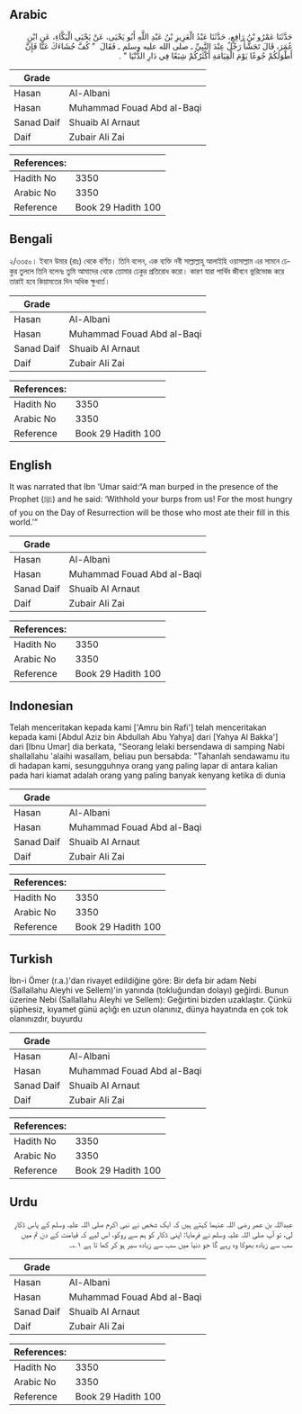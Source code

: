 ## Arabic


<div dir="rtl" lang="ar" style={{fontSize:'larger',backgroundColor:'#f8f9fa',padding:20}}>
حَدَّثَنَا عَمْرُو بْنُ رَافِعٍ، حَدَّثَنَا عَبْدُ الْعَزِيزِ بْنُ عَبْدِ اللَّهِ أَبُو يَحْيَى، عَنْ يَحْيَى الْبَكَّاءِ، عَنِ ابْنِ عُمَرَ، قَالَ تَجَشَّأَ رَجُلٌ عِنْدَ النَّبِيِّ ـ صلى الله عليه وسلم ـ فَقَالَ ‏ "‏ كُفَّ جُشَاءَكَ عَنَّا فَإِنَّ أَطْوَلَكُمْ جُوعًا يَوْمَ الْقِيَامَةِ أَكْثَرُكُمْ شِبَعًا فِي دَارِ الدُّنْيَا ‏"‏ ‏.‏
</div>
<div style={{backgroundColor:'#f8f9fa',padding:20, marginBottom: 10}}><table> <thead> <tr> <th>Grade</th> <th></th> </tr> </thead> <tbody> <tr><td>Hasan</td><td>Al-Albani</td></tr><tr><td>Hasan</td><td>Muhammad Fouad Abd al-Baqi</td></tr><tr><td>Sanad Daif</td><td>Shuaib Al Arnaut</td></tr><tr><td>Daif</td><td>Zubair Ali Zai</td></tr></tbody></table><table> <thead> <tr> <th>References:</th> <th></th> </tr> </thead> <tbody><tr><td>Hadith No</td><td>3350</td></tr><tr><td>Arabic No</td><td>3350</td></tr><tr><td>Reference</td><td>Book 29 Hadith 100</td></tr></tbody></table></div>

## Bengali


<div dir="ltr" lang="bn" style={{fontSize:'larger',backgroundColor:'#f8f9fa',padding:20}}>
২/৩৩৫০। ইবনে উমার (রাঃ) থেকে বর্ণিত। তিনি বলেন, এক ব্যক্তি নবী সাল্লাল্লাহু আলাইহি ওয়াসাল্লাম এর সামনে ঢেকুর তুললে তিনি বলেনঃ তুমি আমাদের থেকে তোমার ঢেকুর প্রতিরোধ করো। কারণ যারা পার্থিব জীবনে ভুরিভোজ করে তারাই হবে কিয়ামতের দিন অধিক ক্ষুধার্ত।
</div>
<div style={{backgroundColor:'#f8f9fa',padding:20, marginBottom: 10}}><table> <thead> <tr> <th>Grade</th> <th></th> </tr> </thead> <tbody> <tr><td>Hasan</td><td>Al-Albani</td></tr><tr><td>Hasan</td><td>Muhammad Fouad Abd al-Baqi</td></tr><tr><td>Sanad Daif</td><td>Shuaib Al Arnaut</td></tr><tr><td>Daif</td><td>Zubair Ali Zai</td></tr></tbody></table><table> <thead> <tr> <th>References:</th> <th></th> </tr> </thead> <tbody><tr><td>Hadith No</td><td>3350</td></tr><tr><td>Arabic No</td><td>3350</td></tr><tr><td>Reference</td><td>Book 29 Hadith 100</td></tr></tbody></table></div>

## English


<div dir="ltr" lang="en" style={{fontSize:'larger',backgroundColor:'#f8f9fa',padding:20}}>
It was narrated that Ibn ‘Umar said:“A man burped in the presence of the Prophet (ﷺ) and he said: ‘Withhold your burps from us! For the most hungry of you on the Day of Resurrection will be those who most ate their fill in this world.’”
</div>
<div style={{backgroundColor:'#f8f9fa',padding:20, marginBottom: 10}}><table> <thead> <tr> <th>Grade</th> <th></th> </tr> </thead> <tbody> <tr><td>Hasan</td><td>Al-Albani</td></tr><tr><td>Hasan</td><td>Muhammad Fouad Abd al-Baqi</td></tr><tr><td>Sanad Daif</td><td>Shuaib Al Arnaut</td></tr><tr><td>Daif</td><td>Zubair Ali Zai</td></tr></tbody></table><table> <thead> <tr> <th>References:</th> <th></th> </tr> </thead> <tbody><tr><td>Hadith No</td><td>3350</td></tr><tr><td>Arabic No</td><td>3350</td></tr><tr><td>Reference</td><td>Book 29 Hadith 100</td></tr></tbody></table></div>

## Indonesian


<div dir="ltr" lang="id" style={{fontSize:'larger',backgroundColor:'#f8f9fa',padding:20}}>
Telah menceritakan kepada kami ['Amru bin Rafi'] telah menceritakan kepada kami [Abdul Aziz bin Abdullah Abu Yahya] dari [Yahya Al Bakka'] dari [Ibnu Umar] dia berkata, "Seorang lelaki bersendawa di samping Nabi shallallahu 'alaihi wasallam, beliau pun bersabda: "Tahanlah sendawamu itu di hadapan kami, sesungguhnya orang yang paling lapar di antara kalian pada hari kiamat adalah orang yang paling banyak kenyang ketika di dunia
</div>
<div style={{backgroundColor:'#f8f9fa',padding:20, marginBottom: 10}}><table> <thead> <tr> <th>Grade</th> <th></th> </tr> </thead> <tbody> <tr><td>Hasan</td><td>Al-Albani</td></tr><tr><td>Hasan</td><td>Muhammad Fouad Abd al-Baqi</td></tr><tr><td>Sanad Daif</td><td>Shuaib Al Arnaut</td></tr><tr><td>Daif</td><td>Zubair Ali Zai</td></tr></tbody></table><table> <thead> <tr> <th>References:</th> <th></th> </tr> </thead> <tbody><tr><td>Hadith No</td><td>3350</td></tr><tr><td>Arabic No</td><td>3350</td></tr><tr><td>Reference</td><td>Book 29 Hadith 100</td></tr></tbody></table></div>

## Turkish


<div dir="ltr" lang="tr" style={{fontSize:'larger',backgroundColor:'#f8f9fa',padding:20}}>
İbn-i Ömer (r.a.)'dan rivayet edildiğine göre: Bir defa bir adam Nebi (Sallallahu Aleyhi ve Sellem)'in yanında (tokluğundan dolayı) geğirdi. Bunun üzerine Nebi (Sallallahu Aleyhi ve Sellem): Geğirtini bizden uzaklaştır. Çünkü şüphesiz, kıyamet günü açlığı en uzun olanınız, dünya hayatında en çok tok olanınızdır, buyurdu
</div>
<div style={{backgroundColor:'#f8f9fa',padding:20, marginBottom: 10}}><table> <thead> <tr> <th>Grade</th> <th></th> </tr> </thead> <tbody> <tr><td>Hasan</td><td>Al-Albani</td></tr><tr><td>Hasan</td><td>Muhammad Fouad Abd al-Baqi</td></tr><tr><td>Sanad Daif</td><td>Shuaib Al Arnaut</td></tr><tr><td>Daif</td><td>Zubair Ali Zai</td></tr></tbody></table><table> <thead> <tr> <th>References:</th> <th></th> </tr> </thead> <tbody><tr><td>Hadith No</td><td>3350</td></tr><tr><td>Arabic No</td><td>3350</td></tr><tr><td>Reference</td><td>Book 29 Hadith 100</td></tr></tbody></table></div>

## Urdu


<div dir="rtl" lang="ur" style={{fontSize:'larger',backgroundColor:'#f8f9fa',padding:20}}>
عبداللہ بن عمر رضی اللہ عنہما کہتے ہیں کہ ایک شخص نے نبی اکرم صلی اللہ علیہ وسلم کے پاس ڈکار لی، تو آپ صلی اللہ علیہ وسلم نے فرمایا: اپنی ڈکار کو ہم سے روکو، اس لیے کہ قیامت کے دن تم میں سب سے زیادہ بھوکا وہ رہے گا جو دنیا میں سب سے زیادہ سیر ہو کر کھا تا ہے ۱؎۔
</div>
<div style={{backgroundColor:'#f8f9fa',padding:20, marginBottom: 10}}><table> <thead> <tr> <th>Grade</th> <th></th> </tr> </thead> <tbody> <tr><td>Hasan</td><td>Al-Albani</td></tr><tr><td>Hasan</td><td>Muhammad Fouad Abd al-Baqi</td></tr><tr><td>Sanad Daif</td><td>Shuaib Al Arnaut</td></tr><tr><td>Daif</td><td>Zubair Ali Zai</td></tr></tbody></table><table> <thead> <tr> <th>References:</th> <th></th> </tr> </thead> <tbody><tr><td>Hadith No</td><td>3350</td></tr><tr><td>Arabic No</td><td>3350</td></tr><tr><td>Reference</td><td>Book 29 Hadith 100</td></tr></tbody></table></div>